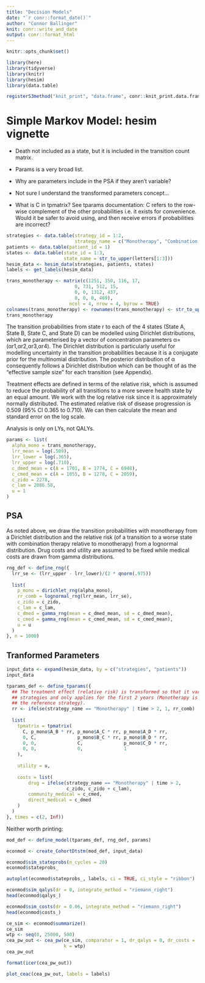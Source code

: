 ```yaml
---
title: "Decision Models"
date: "`r conr::format_date()`"
author: "Connor Ballinger"
knit: conr::write_and_date
output: conr::format_html
---
```


```r
knitr::opts_chunk$set()

library(here)
library(tidyverse)
library(knitr)
library(hesim)
library(data.table)

registerS3method("knit_print", "data.frame", conr::knit_print.data.frame)
```

# Simple Markov Model: hesim vignette

-   Death not included as a state, but it is included in the transition count matrix.

-   Params is a very broad list.

-   Why are parameters include in the PSA if they aren't variable?

-   Not sure I understand the transformed parameters concept...

-   What is C in tpmatrix? See tparams documentation: C refers to the row-wise complement of the other probabilities i.e. it exists for convenience. Would it be safer to avoid using, and then receive errors if probabilities are incorrect?

```r
strategies <- data.table(strategy_id = 1:2,
                         strategy_name = c("Monotherapy", "Combination Therapy"))
patients <- data.table(patient_id = 1)
states <- data.table(state_id = 1:3,
                     state_name = str_to_upper(letters[1:3]))
hesim_data <- hesim_data(strategies, patients, states)
labels <- get_labels(hesim_data)
```

```r
trans_monotherapy <- matrix(c(1251, 350, 116, 17,
                         0, 731, 512, 15,
                         0, 0, 1312, 437,
                         0, 0, 0, 469),
                       ncol = 4, nrow = 4, byrow = TRUE)
colnames(trans_monotherapy) <- rownames(trans_monotherapy) <- str_to_upper(letters[1:4])
trans_monotherapy
```

The transition probabilities from state r to each of the 4 states (State A, State B, State C, and State D) can be modelled using Dirichlet distributions, which are parameterised by a vector of concentration parameters α=(αr1,αr2,αr3,αr4). The Dirichlet distribution is particularly useful for modelling uncertainty in the transition probabilities because it is a conjugate prior for the multinomial distribution. The posterior distribution of α consequently follows a Dirichlet distribution which can be thought of as the “effective sample size” for each transition (see Appendix).

Treatment effects are defined in terms of the relative risk, which is assumed to reduce the probability of all transitions to a more severe health state by an equal amount. We work with the log relative risk since it is approximately normally distributed. The estimated relative risk of disease progression is 0.509 (95% CI 0.365 to 0.710). We can then calculate the mean and standard error on the log scale.

Analysis is only on LYs, not QALYs.

```r
params <- list(
  alpha_mono = trans_monotherapy,
  lrr_mean = log(.509),
  lrr_lower = log(.365),
  lrr_upper = log(.710),
  c_dmed_mean = c(A = 1701, B = 1774, C = 6948),
  c_cmed_mean = c(A = 1055, B = 1278, C = 2059),
  c_zido = 2278,
  c_lam = 2086.50,
  u = 1
)
```

## PSA

As noted above, we draw the transition probabilities with monotherapy from a Dirichlet distribution and the relative risk (of a transition to a worse state with combination therapy relative to monotherapy) from a lognormal distribution. Drug costs and utility are assumed to be fixed while medical costs are drawn from gamma distributions.

```r
rng_def <- define_rng({
  lrr_se <- (lrr_upper - lrr_lower)/(2 * qnorm(.975)) 
  
  list(
    p_mono = dirichlet_rng(alpha_mono),
    rr_comb = lognormal_rng(lrr_mean, lrr_se),
    c_zido = c_zido,
    c_lam = c_lam,
    c_dmed = gamma_rng(mean = c_dmed_mean, sd = c_dmed_mean),
    c_cmed = gamma_rng(mean = c_cmed_mean, sd = c_cmed_mean),
    u = u
  )
}, n = 1000)
```

## Tranformed Parameters

```r
input_data <- expand(hesim_data, by = c("strategies", "patients"))
input_data
```

```r
tparams_def <- define_tparams({
  ## The treatment effect (relative risk) is transformed so that it varies by 
  ## strategies and only applies for the first 2 years (Monotherapy is 
  ## the reference strategy). 
  rr <- ifelse(strategy_name == "Monotherapy" | time > 2, 1, rr_comb)
  
  list(
    tpmatrix = tpmatrix(
      C, p_mono$A_B * rr, p_mono$A_C * rr, p_mono$A_D * rr,
      0, C,               p_mono$B_C * rr, p_mono$B_D * rr,
      0, 0,               C,               p_mono$C_D * rr,
      0, 0,               0,               1
    ),
    
    utility = u,
    
    costs = list(
        drug = ifelse(strategy_name == "Monotherapy" | time > 2,
                      c_zido, c_zido + c_lam),
        community_medical = c_cmed,
        direct_medical = c_dmed
    )
  )
}, times = c(2, Inf))
```

Neither worth printing:

```r
mod_def <- define_model(tparams_def, rng_def, params)

econmod <- create_CohortDtstm(mod_def, input_data)
```

```r
econmod$sim_stateprobs(n_cycles = 20)
econmod$stateprobs_
```

```r
autoplot(econmod$stateprobs_, labels, ci = TRUE, ci_style = "ribbon")
```

```r
econmod$sim_qalys(dr = 0, integrate_method = "riemann_right")
head(econmod$qalys_)
```

```r
econmod$sim_costs(dr = 0.06, integrate_method = "riemann_right")
head(econmod$costs_)
```

```r
ce_sim <- econmod$summarize()
ce_sim
wtp <- seq(0, 25000, 500)
cea_pw_out <- cea_pw(ce_sim, comparator = 1, dr_qalys = 0, dr_costs = .06,
                     k = wtp)
cea_pw_out
```

```r
format(icer(cea_pw_out))
```

```r
plot_ceac(cea_pw_out, labels = labels)
```

